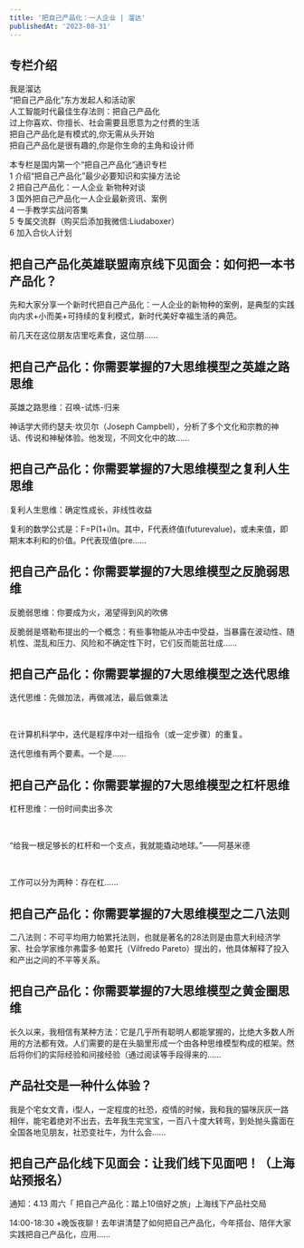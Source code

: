 ```yaml
---
title: '把自己产品化：一人企业 | 溜达'
publishedAt: '2023-08-31'
---
```


## 专栏介绍

我是溜达  
“把自己产品化”东方发起人和活动家  
人工智能时代最佳生存法则：把自己产品化  
过上你喜欢、你擅长、社会需要且愿意为之付费的生活  
把自己产品化是有模式的,你无需从头开始  
把自己产品化是很有趣的,你是你生命的主角和设计师  
  
  
本专栏是国内第一个“把自己产品化”通识专栏  
1 介绍“把自己产品化”最少必要知识和实操方法论  
2 把自己产品化：一人企业 新物种对谈  
3 国外把自己产品化一人企业最新资讯、案例  
4 一手教学实战问答集  
5 专属交流群（购买后添加我微信:Liudaboxer）  
6 加入合伙人计划

## 把自己产品化英雄联盟南京线下见面会：如何把一本书产品化？
先和大家分享一个新时代把自己产品化：一人企业的新物种的案例，是典型的实践向内求+小而美+可持续的复利模式，新时代美好幸福生活的典范。

前几天在这位朋友店里吃素食，这位朋......

## 把自己产品化：你需要掌握的7大思维模型之英雄之路思维
英雄之路思维：召唤-试炼-归来

神话学大师约瑟夫·坎贝尔（Joseph Campbell），分析了多个文化和宗教的神话、传说和神秘体验。他发现，不同文化中的故......

## 把自己产品化：你需要掌握的7大思维模型之复利人生思维
复利人生思维：确定性成长，非线性收益

复利的数学公式是：F=P(1+i)n。其中，F代表终值(futurevalue)，或未来值，即期末本利和的价值。P代表现值(pre......

## 把自己产品化：你需要掌握的7大思维模型之反脆弱思维
反脆弱思维：你要成为火，渴望得到风的吹佛

反脆弱是塔勒布提出的一个概念：有些事物能从冲击中受益，当暴露在波动性、随机性、混乱和压力、风险和不确定性下时，它们反而能茁壮成......

## 把自己产品化：你需要掌握的7大思维模型之迭代思维
迭代思维：先做加法，再做减法，最后做乘法

 

在计算机科学中，迭代是程序中对一组指令（或一定步骤）的重复。

迭代思维有两个要素。一个是......

## 把自己产品化：你需要掌握的7大思维模型之杠杆思维
杠杆思维：一份时间卖出多次

 

“给我一根足够长的杠杆和一个支点，我就能撬动地球。”——阿基米德

 

工作可以分为两种：存在杠......

## 把自己产品化：你需要掌握的7大思维模型之二八法则
二八法则：不可平均用力帕累托法则，也就是著名的28法则是由意大利经济学家、社会学家维尔弗雷多·帕累托（Vilfredo Pareto）提出的，他具体解释了投入和产出之间的不平等关系。

## 把自己产品化：你需要掌握的7大思维模型之黄金圈思维
长久以来，我相信有某种方法：它是几乎所有聪明人都能掌握的，比绝大多数人所用的方法都有效。人们需要的是在头脑里形成一个由各种思维模型构成的框架。然后将你们的实际经验和间接经验（通过阅读等手段得来的......

## 产品社交是一种什么体验？
我是个宅女文青，i型人，一定程度的社恐，疫情的时候，我和我的猫咪灰灰一路相伴，能宅着绝对不出去，去年我生完宝宝，一百八十度大转弯，到处抛头露面在全国各地见朋友，社恐变社牛，为什么会......

## 把自己产品化线下见面会：让我们线下见面吧！（上海站预报名）
通知：4.13 周六「 把自己产品化：踏上10倍好之旅」上海线下产品社交局

14:00-18:30 +晚饭夜聊！去年讲清楚了如何把自己产品化，今年搭台、陪伴大家实践把自己产品化，应用......


